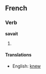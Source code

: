 ==French==
===Verb===
'''savait'''

# {{stub}}<!-- past 1 or 2 or imperfect etc? -->

====Translations====
*English: [[knew]]
